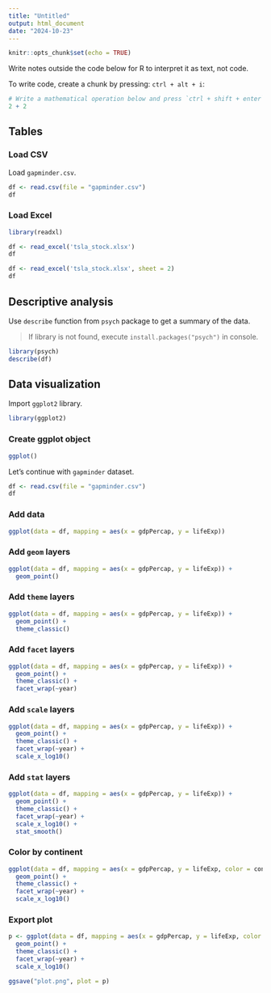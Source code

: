 ```yaml
---
title: "Untitled"
output: html_document
date: "2024-10-23"
---
```


```r
knitr::opts_chunk$set(echo = TRUE)
```

Write notes outside the code below for R to interpret it as text, not code.

To write code, create a chunk by pressing: `ctrl + alt + i`:

```r
# Write a mathematical operation below and press `ctrl + shift + enter` to run the code.
2 + 2
```

## Tables

### Load CSV

Load `gapminder.csv`.

```r
df <- read.csv(file = "gapminder.csv")
df
```

### Load Excel

```r
library(readxl)

df <- read_excel('tsla_stock.xlsx')
df
```

```r
df <- read_excel('tsla_stock.xlsx', sheet = 2)
df
```


## Descriptive analysis

Use `describe` function from `psych` package to get a summary of the data.

> If library is not found, execute `install.packages("psych")` in console.

```r
library(psych)
describe(df)
```

## Data visualization

Import `ggplot2` library.

```r
library(ggplot2)
```

### Create ggplot object

```r
ggplot()
```

Let's continue with `gapminder` dataset.

```r
df <- read.csv(file = "gapminder.csv")
df
```

### Add data

```r
ggplot(data = df, mapping = aes(x = gdpPercap, y = lifeExp))
```

### Add `geom` layers

```r
ggplot(data = df, mapping = aes(x = gdpPercap, y = lifeExp)) +
  geom_point()
```

### Add `theme` layers

```r
ggplot(data = df, mapping = aes(x = gdpPercap, y = lifeExp)) +
  geom_point() +
  theme_classic()
```

### Add `facet` layers

```r
ggplot(data = df, mapping = aes(x = gdpPercap, y = lifeExp)) +
  geom_point() +
  theme_classic() +
  facet_wrap(~year)
```

### Add `scale` layers

```r
ggplot(data = df, mapping = aes(x = gdpPercap, y = lifeExp)) +
  geom_point() +
  theme_classic() +
  facet_wrap(~year) +
  scale_x_log10()
```

### Add `stat` layers

```r
ggplot(data = df, mapping = aes(x = gdpPercap, y = lifeExp)) +
  geom_point() +
  theme_classic() +
  facet_wrap(~year) +
  scale_x_log10() +
  stat_smooth()
```

### Color by continent

```r
ggplot(data = df, mapping = aes(x = gdpPercap, y = lifeExp, color = continent)) +
  geom_point() +
  theme_classic() +
  facet_wrap(~year) +
  scale_x_log10()
```

### Export plot

```r
p <- ggplot(data = df, mapping = aes(x = gdpPercap, y = lifeExp, color = continent)) +
  geom_point() +
  theme_classic() +
  facet_wrap(~year) +
  scale_x_log10()

ggsave("plot.png", plot = p)
```

